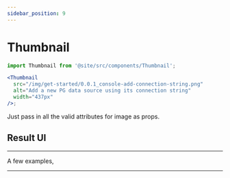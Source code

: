 ```yaml
---
sidebar_position: 9
---
```



# Thumbnail

```jsx
import Thumbnail from '@site/src/components/Thumbnail';

<Thumbnail
  src="/img/get-started/0.0.1_console-add-connection-string.png"
  alt="Add a new PG data source using its connection string"
  width="437px"
/>;
```

Just pass in all the valid attributes for image as props.

## Result UI

<Thumbnail
  src="/img/get-started/0.0.1_console-add-connection-string.png"
  alt="Add a new PG data source using its connection string"
  width="437px"
/>

<hr />

A few examples,

<Thumbnail src="/img/get-started/0.0.1_console-apply-build.png" alt="Apply a build" />

<hr />

<Thumbnail src="/img/get-started/0.0.1_console-show-relationships.png" alt="See relationships in metadata" />
